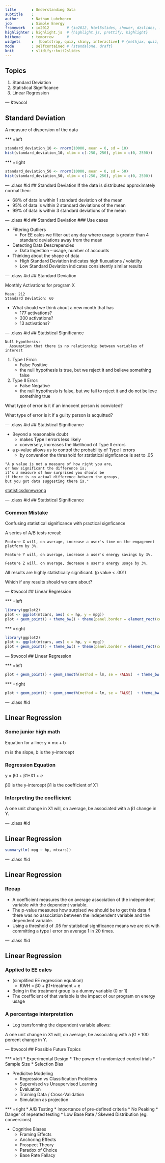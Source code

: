 ```yaml
---
title       : Understanding Data  
subtitle    : 
author      : Nathan Lubchenco  
job         : Simple Energy 
framework   : io2012        # {io2012, html5slides, shower, dzslides, ...}
highlighter : highlight.js  # {highlight.js, prettify, highlight}
hitheme     : tomorrow      # 
widgets     :  [bootstrap, quiz, shiny, interactive] # {mathjax, quiz, bootstrap}
mode        : selfcontained # {standalone, draft}
knit        : slidify::knit2slides
---
```

## Topics

1. Standard Deviation
2. Statistical Significance 
3. Linear Regression

--- &twocol

## Standard Deviation
A measure of dispersion of the data

*** =left 
``` r
standard_deviation_10 <- rnorm(10000, mean = 0, sd = 10)
hist(standard_deviation_10, xlim = c(-250, 250), ylim = c(0, 2500))
```

*** =right
``` r
standard_deviation_50 <- rnorm(10000, mean = 0, sd = 50)
hist(standard_deviation_50, xlim = c(-250, 250), ylim = c(0, 2500))
```

--- .class #id 
## Standard Deviation
If the data is distributed approximately normal then:

* 68% of data is within 1 standard deviation of the mean
* 95% of data is within 2 standard deviations of the mean
* 99% of data is within 3 standard deviations of the mean

--- .class #id 
## Standard Deviation
### Use cases

* Filtering Outliers
  * For EE calcs we filter out any day where usage is greater than 4 standard deviations away from the mean
* Detecting Data Descrepencies
  * Data Ingestion -- usage, number of accounts
* Thinking about the shape of data
  * High Standard Deviation indicates high fluxuations / volatilty 
  * Low Standard Deviation indicates consistently similar results

--- .class #id 
## Standard Deviation

Monthly Activations for program X
```
Mean: 212
Standard Deviation: 60 
```

* What should we think about a new month that has 
  * 177 activations?
  * 300 activations?
  * 13 activations?

--- .class #id 
## Statistical Significance

```
Null Hypothesis: 
  Assumption that there is no relationship between variables of interest
```

1. Type I Error: 
   - False Positive
   - the null hypothesis is true, but we reject it and believe something false
2. Type II Error: 
   - False Negative
   - the null hypothesis is false, but we fail to reject it and do not believe something true

What type of error is it if an innocent person is convicted?

What type of error is it if a guilty person is acquitted? 

--- .class #id 
## Statistical Significance 

* Beyond a reasonable doubt
   - makes Type I errors less likely
   - conversely, increases the likelihood of Type II errors

* a p-value allows us to control the probability of Type I errors
   - by convention the threshold for statistical signficance is set to .05

```
"A p value is not a measure of how right you are, 
or how significant the difference is; 
it’s a measure of how surprised you should be 
if there is no actual difference between the groups, 
but you got data suggesting there is."
```
[statisticsdonewrong](http://www.statisticsdonewrong.com/data-analysis.html)

--- .class #id 
## Statistical Significance 

### Common Mistake

Confusing statistical significance with practical signficance

A series of A/B tests reveal:  

```
Feature X will, on average, increase a user's time on the engagement platform by 3%.
```

```
Feature Y will, on average, increase a user's energy savings by 3%.
```

```
Feature Z will, on average, decrease a user's energy usage by 3%.
```

All results are highly statistically significant. (p value < .001) 

Which if any results should we care about?


---  &twocol
## Linear Regression

*** =left

``` r
library(ggplot2)
plot <- ggplot(mtcars, aes( x = hp, y = mpg))
plot + geom_point() + theme_bw() + theme(panel.border = element_rect(colour = 'white')) + xlim(0, 400) + ylim(0, 400) 
```

*** =right

``` r
library(ggplot2)
plot <- ggplot(mtcars, aes( x = hp, y = mpg))
plot + geom_point() + theme_bw() + theme(panel.border = element_rect(colour = 'white')) + xlim(0, 400) + ylim(0, 40) 
```

--- &twocol
## Linear Regression

*** =left

``` r
plot + geom_point() + geom_smooth(method = lm, se = FALSE)  + theme_bw()  + theme(panel.border = element_rect(colour = 'white')) + xlim(0, 400) + ylim(0, 400) 
```

*** =right

``` r
plot + geom_point() + geom_smooth(method = lm, se = FALSE)  + theme_bw()  + theme(panel.border = element_rect(colour = 'white')) + xlim(0, 400) + ylim(0, 40) 
```

--- .class #id 

## Linear Regression
### Some junior high math

Equation for a line:
y = mx + b

m is the slope, b is the y-intercept

### Regression Equation
y = &beta;0 + &beta;1\*X1 + _e_ 

&beta;0 is the y-intercept 
&beta;1 is the coefficient of X1

### Interpreting the coefficient
A one unit change in X1 will, on average, 
be associated with a &beta;1 change in Y.

--- .class #id 

## Linear Regression
``` r
summary(lm( mpg ~ hp, mtcars))
```

--- .class #id 

## Linear Regression
### Recap
* A coefficient measures the on average association of the independent variable with the dependent variable.
* The p-value measures how surpised we should be to get this data if there was no association between the independent variable and the dependent variable.
* Using a threshold of .05 for statistical significance means we are ok with committing a type I error on average 1 in 20 times. 

--- .class #id 

## Linear Regression
### Applied to EE calcs 

* (simplified EE regression equation)
  * KWH = &beta;0 +  &beta;1\*treatment + e 
* Being in the treatment group is a dummy variable (0 or 1) 
* The coefficient of that variable is the impact of our program on energy usage 

### A percentage interpretation
  * Log transforming the dependent variable allows:

A one unit change in X1 will, on average, 
be associating with a &beta;1 * 100 percent 
change in Y.

--- &twocol 
## Possible Future Topics

*** =left
* Experimental Design
  * The power of randomized control trials
  * Sample Size
  * Selection Bias

* Predicitve Modeling
  * Regression vs Classification Problems
  * Supervised vs Unsupervised Learning
  * Evaluation
  * Training Data / Cross-Validation
  * Simulation as projection

*** =right
* A/B Testing
  * Importance of pre-defined criteria
  * No Peaking
  * Danger of repeated testing
  * Low Base Rate / Skewed Distribution (eg. conversions)

* Cognitive Biases
  * Framing Effects
  * Anchoring Effects
  * Prospect Theory
  * Paradox of Choice
  * Base Rate Fallacy

